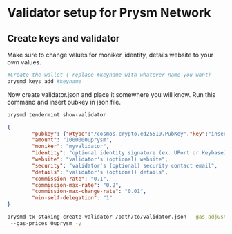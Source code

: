 
# Validator setup for Prysm Network

## Create keys and validator


<Callout type="info" emoji="🙋‍♀️">
  Make sure to change values for moniker, identity, details website to your own values.
</Callout>

```bash
#Create the wallet ( replace #keyname with whatever name you want)
prysmd keys add #keyname
```
Now create validator.json and place it somewhere you will know. Run this command and insert pubkey
in json file.

```bash
prysmd tendermint show-validator
```

```json
{
        "pubkey": {"@type":"/cosmos.crypto.ed25519.PubKey","key":"insertFromTheCommandAbove"},
        "amount": "1000000uprysm",
        "moniker": "myvalidator",
        "identity": "optional identity signature (ex. UPort or Keybase)",
        "website": "validator's (optional) website",
        "security": "validator's (optional) security contact email",
        "details": "validator's (optional) details",
        "commission-rate": "0.1",
        "commission-max-rate": "0.2",
        "commission-max-change-rate": "0.01",
        "min-self-delegation": "1"
}
```

```bash
prysmd tx staking create-validator /path/to/validator.json --gas-adjustment 1.5 --gas auto
 --gas-prices 0uprysm -y
```
